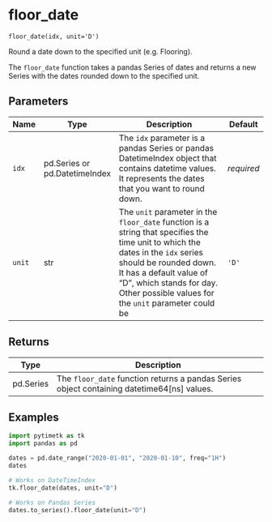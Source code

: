 # floor_date { #timetk.floor_date }

`floor_date(idx, unit='D')`

Round a date down to the specified unit (e.g. Flooring).

The `floor_date` function takes a pandas Series of dates and returns a new Series with the dates rounded down to the specified unit.

## Parameters

| Name   | Type                          | Description                                                                                                                                                                                                                                                            | Default    |
|--------|-------------------------------|------------------------------------------------------------------------------------------------------------------------------------------------------------------------------------------------------------------------------------------------------------------------|------------|
| `idx`  | pd.Series or pd.DatetimeIndex | The `idx` parameter is a pandas Series or pandas DatetimeIndex object that contains datetime values. It represents the dates that you want to round down.                                                                                                              | _required_ |
| `unit` | str                           | The `unit` parameter in the `floor_date` function is a string that specifies the time unit to which the dates in the `idx` series should be rounded down. It has a default value of "D", which stands for day. Other possible values for the `unit` parameter could be | `'D'`      |

## Returns

| Type      | Description                                                                                |
|-----------|--------------------------------------------------------------------------------------------|
| pd.Series | The `floor_date` function returns a pandas Series object containing datetime64[ns] values. |

## Examples

```python
import pytimetk as tk
import pandas as pd

dates = pd.date_range("2020-01-01", "2020-01-10", freq="1H")
dates
```

```python
# Works on DateTimeIndex
tk.floor_date(dates, unit="D")
```

```python
# Works on Pandas Series
dates.to_series().floor_date(unit="D")
```